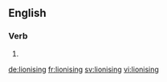 ==English==

===Verb===
{{head|en}}

# {{present participle of|lionise}}

[[de:lionising]]
[[fr:lionising]]
[[sv:lionising]]
[[vi:lionising]]